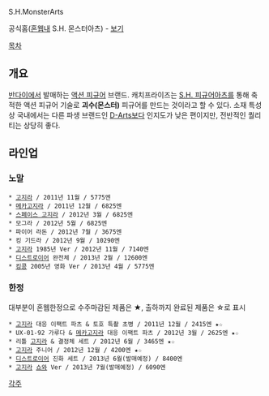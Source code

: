 S.H.MonsterArts

공식홈([[혼웹]]내 S.H. 몬스터아츠) - [http://www.tamashii.jp/item_brand/shmonsterarts/ 보기]

[[목차]]
== 개요 ==
[[반다이]]에서 발매하는 [[액션 피규어]] 브랜드. 캐치프라이즈는 [[S.H. 피규어아츠]]를 통해 축적한 액션 피규어 기술로 '''괴수(몬스터)''' 피규어를 만드는 것이라고 할 수 있다. 소재 특성상 국내에서는 다른 파생 브랜드인 [[D-Arts]]보다 인지도가 낮은 편이지만, 전반적인 퀄리티는 상당히 좋다.

== 라인업 ==
=== 노말 ===
 * [[고지라]] / 2011년 11월 / 5775엔
 * [[메카고지라]] / 2011년 12월 / 6825엔
 * [[스페이스 고지라]] / 2012년 3월 / 6825엔
 * 모그라 / 2012년 5월 / 6825엔
 * 파이어 라돈 / 2012년 7월 / 3675엔
 * 킹 기드라 / 2012년 9월 / 10290엔
 * [[고지라]] 1985년 Ver / 2012년 11월 / 7140엔
 * [[디스트로이어]] 완전체 / 2013년 2월 / 12600엔
 * [[킹콩]] 2005년 영화 Ver / 2013년 4월 / 5775엔

=== 한정 ===
대부분이 혼웹한정으로 수주마감된 제품은 ★, 출하까지 완료된 제품은 ☆로 표시
 * [[고지라]] 대응 이팩트 파츠 & 토호 특촬 초병 / 2011년 12월 / 2415엔 ★☆
 * UX-01-92 가루다 & [[메카고지라]] 대응 이팩트 파츠 / 2012년 3월 / 2625엔 ★☆
 * 리틀 [[고지라]] & 결정체 세트 / 2012년 6월 / 3465엔 ★☆
 * [[고지라]] 주니어 / 2012년 12월 / 4200엔 ★☆
 * [[디스트로이어]] 진화 세트 / 2013년 6월(발매예정) / 8400엔
 * [[고지라]] [[쇼와]] Ver / 2013년 7월(발매예정) / 6090엔
[[각주]]
